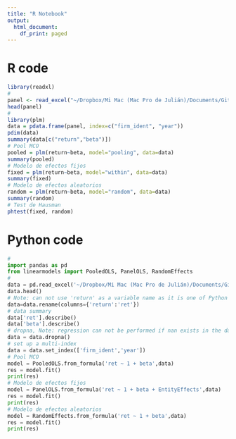 ```yaml
---
title: "R Notebook"
output:
  html_document:
    df_print: paged
---
```


# R code

```r
library(readxl)
#
panel <- read_excel("~/Dropbox/Mi Mac (Mac Pro de Julián)/Documents/GitHub/EcoMetricsRPy/CAPM_EMP_UK.xls",col_types = c("numeric","numeric","numeric","numeric"),na = 'NA')
head(panel)
#
library(plm)
data = pdata.frame(panel, index=c("firm_ident", "year"))
pdim(data)
summary(data[c("return","beta")])
# Pool MCO
pooled = plm(return~beta, model="pooling", data=data)
summary(pooled)
# Modelo de efectos fijos
fixed = plm(return~beta, model="within", data=data)
summary(fixed)
# Modelo de efectos aleatorios
random = plm(return~beta, model="random", data=data)
summary(random)
# Test de Hausman
phtest(fixed, random)
```

# Python code

```python
# 
import pandas as pd
from linearmodels import PooledOLS, PanelOLS, RandomEffects
#
data = pd.read_excel('~/Dropbox/Mi Mac (Mac Pro de Julián)/Documents/GitHub/EcoMetricsRPy/CAPM_EMP_UK.xls')
data.head()
# Note: can not use 'return' as a variable name as it is one of Python keywords
data=data.rename(columns={'return':'ret'})
# data summary
data['ret'].describe()
data['beta'].describe()
# dropna, Note: regression can not be performed if nan exists in the dataset
data = data.dropna()
# set up a multi-index
data = data.set_index(['firm_ident','year'])
# Pool MCO
model = PooledOLS.from_formula('ret ~ 1 + beta',data)
res = model.fit()
print(res)
# Modelo de efectos fijos
model = PanelOLS.from_formula('ret ~ 1 + beta + EntityEffects',data)
res = model.fit()
print(res)
# Modelo de efectos aleatorios
model = RandomEffects.from_formula('ret ~ 1 + beta',data)
res = model.fit()
print(res)
```


